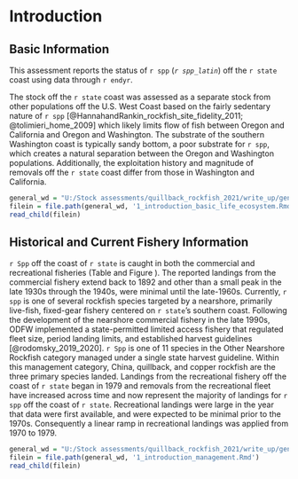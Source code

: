 # Introduction


## Basic Information

This assessment reports the status of `r spp` (*`r spp_latin`*) off the `r state` coast using data through `r endyr`. 

The stock off the `r state` coast was assessed as a separate stock from other populations off the U.S. West Coast based on the fairly sedentary nature of `r spp` [@HannahandRankin_rockfish_site_fidelity_2011; @tolimieri_home_2009] which likely limits flow of fish between Oregon and California and Oregon and Washington. The substrate of the southern Washington coast is typically sandy bottom, a poor substrate for `r spp`, which creates a natural separation between the Oregon and Washington populations. Additionally, the exploitation history and magnitude of removals off the `r state` coast differ from those in Washington and California.    

<!-- Life history -->

```r
general_wd = "U:/Stock assessments/quillback_rockfish_2021/write_up/general_text"
filein = file.path(general_wd, '1_introduction_basic_life_ecosystem.Rmd')
read_child(filein)
```

## Historical and Current Fishery Information

`r Spp` off the coast of `r state` is caught in both the commercial and recreational fisheries (Table \ref{tab:catch} and Figure \ref{fig:catch}). The reported landings from the commercial fishery extend back to 1892 and other than a small peak in the late 1930s through the 1940s, were minimal until the late-1960s. Currently, `r spp` is one of several rockfish species targeted by a nearshore, primarily live-fish, fixed-gear fishery centered on `r state`'s southern coast. Following the development of the nearshore commercial fishery in the late 1990s, ODFW implemented a state-permitted limited access fishery that regulated fleet size, period landing limits, and established harvest guidelines [@rodomsky_2019_2020]. `r Spp` is one of 11 species in the Other Nearshore Rockfish category managed under a single state harvest guideline. Within this management category, China, quillback, and copper rockfish are the three primary species landed. Landings from the recreational fishery off the coast of `r state` began in 1979 and removals from the recreational fleet have increased across time and now represent the majority of landings for `r spp` off the coast of `r state`. Recreational landings were large in the year that data were first available, and were expected to be minimal prior to the 1970s. Consequently a linear ramp in recreational landings was applied from 1970 to 1979.


<!-- Summary of Management History and Performance -->

```r
general_wd = "U:/Stock assessments/quillback_rockfish_2021/write_up/general_text"
filein = file.path(general_wd, '1_introduction_management.Rmd')
read_child(filein)
```

